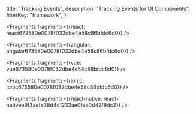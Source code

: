   title: "Tracking Events",
  description: "Tracking Events for UI Components",
  filterKey: "framework",
};






<Fragments fragments={{react: react673580e0078f032dbe4e58c86bfdc6d0}} />



<Fragments fragments={{angular: angular673580e0078f032dbe4e58c86bfdc6d0}} />



<Fragments fragments={{vue: vue673580e0078f032dbe4e58c86bfdc6d0}} />



<Fragments fragments={{ionic: ionic673580e0078f032dbe4e58c86bfdc6d0}} />



<Fragments fragments={{react-native: react-nativee9f3aefe38d4c1233ae0fea0d42f9dc2}} />
